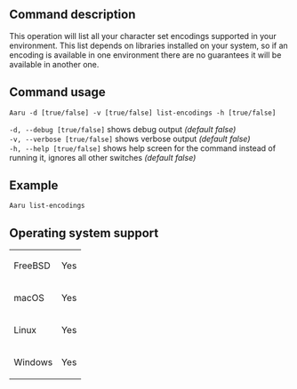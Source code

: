 ==Command description==
This operation will list all your character set encodings supported in your environment. This list depends on libraries installed on your system, so if an encoding is available in one environment there are no guarantees it will be available in another one.

==Command usage==
<code>Aaru -d [true/false] -v [true/false] list-encodings -h [true/false]</code> 

<code>-d, --debug [true/false]</code> shows debug output ''(default false)''<br />
<code>-v, --verbose [true/false]</code> shows verbose output ''(default false)''<br />
<code>-h, --help [true/false]</code> shows help screen for the command instead of running it, ignores all other switches ''(default false)''<br />

==Example==
<code>Aaru list-encodings</code>

==Operating system support==
{|
| FreeBSD
| Yes
|-
| macOS
| Yes
|-
| Linux
| Yes
|-
| Windows
| Yes
|}
